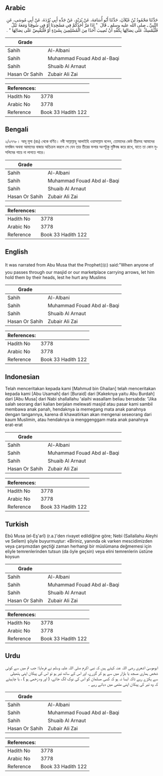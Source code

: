 ## Arabic


<div dir="rtl" lang="ar" style={{fontSize:'larger',backgroundColor:'#f8f9fa',padding:20}}>
حَدَّثَنَا مَحْمُودُ بْنُ غَيْلاَنَ، حَدَّثَنَا أَبُو أُسَامَةَ، عَنْ بُرَيْدٍ، عَنْ جَدِّهِ أَبِي بُرْدَةَ، عَنْ أَبِي مُوسَى، عَنِ النَّبِيِّ ـ صلى الله عليه وسلم ـ قَالَ ‏ "‏ إِذَا مَرَّ أَحَدُكُمْ فِي مَسْجِدِنَا أَوْ فِي سُوقِنَا وَمَعَهُ نَبْلٌ فَلْيُمْسِكْ عَلَى نِصَالِهَا بِكَفِّهِ أَنْ تُصِيبَ أَحَدًا مِنَ الْمُسْلِمِينَ بِشَىْءٍ أَوْ فَلْيَقْبِضْ عَلَى نِصَالِهَا ‏"‏ ‏.‏
</div>
<div style={{backgroundColor:'#f8f9fa',padding:20, marginBottom: 10}}><table> <thead> <tr> <th>Grade</th> <th></th> </tr> </thead> <tbody> <tr><td>Sahih</td><td>Al-Albani</td></tr><tr><td>Sahih</td><td>Muhammad Fouad Abd al-Baqi</td></tr><tr><td>Sahih</td><td>Shuaib Al Arnaut</td></tr><tr><td>Hasan Or Sahih</td><td>Zubair Ali Zai</td></tr></tbody></table><table> <thead> <tr> <th>References:</th> <th></th> </tr> </thead> <tbody><tr><td>Hadith No</td><td>3778</td></tr><tr><td>Arabic No</td><td>3778</td></tr><tr><td>Reference</td><td>Book 33 Hadith 122</td></tr></tbody></table></div>

## Bengali


<div dir="ltr" lang="bn" style={{fontSize:'larger',backgroundColor:'#f8f9fa',padding:20}}>
২/৩৭৭৮। আবূ মূসা (রাঃ) থেকে বর্ণিত। নবী সাল্লাল্লাহু আলাইহি ওয়াসাল্লাম বলেন, তোমাদের কেউ তীরসহ আমাদের মসজিদ অথবা আমাদের বাজার অতিক্রম করলে সে যেন তার তীরের ফলার অংশটুকু মুষ্টিবন্ধ করে রাখে, যাতে তা কোন মুসলিমের গায়ে না লাগতে পারে।
</div>
<div style={{backgroundColor:'#f8f9fa',padding:20, marginBottom: 10}}><table> <thead> <tr> <th>Grade</th> <th></th> </tr> </thead> <tbody> <tr><td>Sahih</td><td>Al-Albani</td></tr><tr><td>Sahih</td><td>Muhammad Fouad Abd al-Baqi</td></tr><tr><td>Sahih</td><td>Shuaib Al Arnaut</td></tr><tr><td>Hasan Or Sahih</td><td>Zubair Ali Zai</td></tr></tbody></table><table> <thead> <tr> <th>References:</th> <th></th> </tr> </thead> <tbody><tr><td>Hadith No</td><td>3778</td></tr><tr><td>Arabic No</td><td>3778</td></tr><tr><td>Reference</td><td>Book 33 Hadith 122</td></tr></tbody></table></div>

## English


<div dir="ltr" lang="en" style={{fontSize:'larger',backgroundColor:'#f8f9fa',padding:20}}>
It was narrated from Abu Musa that the Prophet(ﷺ) said:"When anyone of you passes through our masjid or our marketplace carrying arrows, let him hold them by their heads, lest he hurt any Muslims
</div>
<div style={{backgroundColor:'#f8f9fa',padding:20, marginBottom: 10}}><table> <thead> <tr> <th>Grade</th> <th></th> </tr> </thead> <tbody> <tr><td>Sahih</td><td>Al-Albani</td></tr><tr><td>Sahih</td><td>Muhammad Fouad Abd al-Baqi</td></tr><tr><td>Sahih</td><td>Shuaib Al Arnaut</td></tr><tr><td>Hasan Or Sahih</td><td>Zubair Ali Zai</td></tr></tbody></table><table> <thead> <tr> <th>References:</th> <th></th> </tr> </thead> <tbody><tr><td>Hadith No</td><td>3778</td></tr><tr><td>Arabic No</td><td>3778</td></tr><tr><td>Reference</td><td>Book 33 Hadith 122</td></tr></tbody></table></div>

## Indonesian


<div dir="ltr" lang="id" style={{fontSize:'larger',backgroundColor:'#f8f9fa',padding:20}}>
Telah menceritakan kepada kami [Mahmud bin Ghailan] telah menceritakan kepada kami [Abu Usamah] dari [Buraid] dari [Kakeknya yaitu Abu Burdah] dari [Abu Musa] dari Nabi shallallahu 'alaihi wasallam beliau bersabda: "Jika salah seorang dari kalian berjalan melewati masjid atau pasar kami sambil membawa anak panah, hendaknya ia memegang mata anak panahnya dengan tangannya, karena di khawatirkan akan mengenai seseorang dari kaum Muslimin, atau hendaknya ia menggenggam mata anak panahnya erat-erat
</div>
<div style={{backgroundColor:'#f8f9fa',padding:20, marginBottom: 10}}><table> <thead> <tr> <th>Grade</th> <th></th> </tr> </thead> <tbody> <tr><td>Sahih</td><td>Al-Albani</td></tr><tr><td>Sahih</td><td>Muhammad Fouad Abd al-Baqi</td></tr><tr><td>Sahih</td><td>Shuaib Al Arnaut</td></tr><tr><td>Hasan Or Sahih</td><td>Zubair Ali Zai</td></tr></tbody></table><table> <thead> <tr> <th>References:</th> <th></th> </tr> </thead> <tbody><tr><td>Hadith No</td><td>3778</td></tr><tr><td>Arabic No</td><td>3778</td></tr><tr><td>Reference</td><td>Book 33 Hadith 122</td></tr></tbody></table></div>

## Turkish


<div dir="ltr" lang="tr" style={{fontSize:'larger',backgroundColor:'#f8f9fa',padding:20}}>
Ebû Musa (el-Eş'arî) (r.a.)'den rivayet edildiğine göre; Nebi (Sallallahu Aleyhi ve Sellem) şöyle buyurmuştur: «Biriniz, yanında ok varken mescidimizden veya çarşımızdan geçtiği zaman herhangi bir müslümana değmemesi için eliyle temrenlerinden tutsun (da öyle geçsin) veya elini temrenlerin üstüne koysun
</div>
<div style={{backgroundColor:'#f8f9fa',padding:20, marginBottom: 10}}><table> <thead> <tr> <th>Grade</th> <th></th> </tr> </thead> <tbody> <tr><td>Sahih</td><td>Al-Albani</td></tr><tr><td>Sahih</td><td>Muhammad Fouad Abd al-Baqi</td></tr><tr><td>Sahih</td><td>Shuaib Al Arnaut</td></tr><tr><td>Hasan Or Sahih</td><td>Zubair Ali Zai</td></tr></tbody></table><table> <thead> <tr> <th>References:</th> <th></th> </tr> </thead> <tbody><tr><td>Hadith No</td><td>3778</td></tr><tr><td>Arabic No</td><td>3778</td></tr><tr><td>Reference</td><td>Book 33 Hadith 122</td></tr></tbody></table></div>

## Urdu


<div dir="rtl" lang="ur" style={{fontSize:'larger',backgroundColor:'#f8f9fa',padding:20}}>
ابوموسیٰ اشعری رضی اللہ عنہ کہتے ہیں کہ نبی اکرم صلی اللہ علیہ وسلم نے فرمایا: جب تم میں سے کوئی شخص ہماری مسجد یا بازار میں سے ہو کر گزرے، اور اس کے ساتھ تیر ہو تو اس کی پیکان اپنی ہتھیلی سے پکڑے رہے تاکہ ایسا نہ ہو کہ کسی مسلمان کو اس کی نوک لگ جائے، ( اور وہ زخمی ہو ) ، یا چاہیئے کہ وہ تیر کی پیکان اپنی مٹھی میں دبائے رہے ۔
</div>
<div style={{backgroundColor:'#f8f9fa',padding:20, marginBottom: 10}}><table> <thead> <tr> <th>Grade</th> <th></th> </tr> </thead> <tbody> <tr><td>Sahih</td><td>Al-Albani</td></tr><tr><td>Sahih</td><td>Muhammad Fouad Abd al-Baqi</td></tr><tr><td>Sahih</td><td>Shuaib Al Arnaut</td></tr><tr><td>Hasan Or Sahih</td><td>Zubair Ali Zai</td></tr></tbody></table><table> <thead> <tr> <th>References:</th> <th></th> </tr> </thead> <tbody><tr><td>Hadith No</td><td>3778</td></tr><tr><td>Arabic No</td><td>3778</td></tr><tr><td>Reference</td><td>Book 33 Hadith 122</td></tr></tbody></table></div>